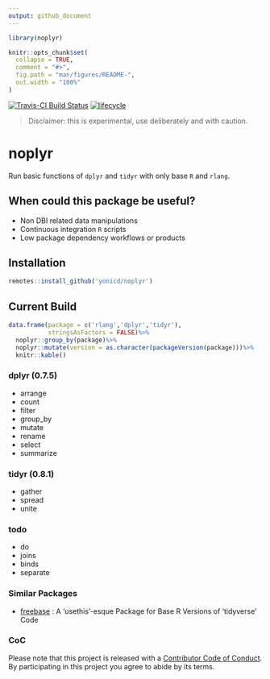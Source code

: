 ```yaml
---
output: github_document
---
```


<!-- README.md is generated from README.Rmd. Please edit that file -->

```r
library(noplyr)

knitr::opts_chunk$set(
  collapse = TRUE,
  comment = "#>",
  fig.path = "man/figures/README-",
  out.width = "100%"
)
```

[![Travis-CI Build Status](https://travis-ci.org/yonicd/noplyr.svg?branch=master)](https://travis-ci.org/yonicd/noplyr)
[![lifecycle](https://img.shields.io/badge/lifecycle-experimental-orange.svg)](https://www.tidyverse.org/lifecycle/#experimental)

> Disclaimer: this is experimental, use deliberately and with caution.

# noplyr

Run basic functions of `dplyr` and `tidyr` with only base `R` and `rlang`.

## When could this package be useful?

  - Non DBI related data manipulations
  - Continuous integration `R` scripts
  - Low package dependency workflows or products

## Installation

```r
remotes::install_github('yonicd/noplyr')
```

## Current Build 

```r
data.frame(package = c('rlang','dplyr','tidyr'),
           stringsAsFactors = FALSE)%>%
  noplyr::group_by(package)%>%
  noplyr::mutate(version = as.character(packageVersion(package)))%>%
  knitr::kable()
```

### dplyr (0.7.5)

  - arrange
  - count
  - filter
  - group_by
  - mutate 
  - rename
  - select
  - summarize

### tidyr (0.8.1)

  - gather
  - spread
  - unite
  
### todo

  - do
  - joins
  - binds
  - separate

### Similar Packages

  - [freebase](https://github.com/hrbrmstr/freebase) : A ‘usethis’-esque Package for Base R Versions of ‘tidyverse’ Code

### CoC
  
Please note that this project is released with a [Contributor Code of Conduct](CODE_OF_CONDUCT.md).
By participating in this project you agree to abide by its terms.
